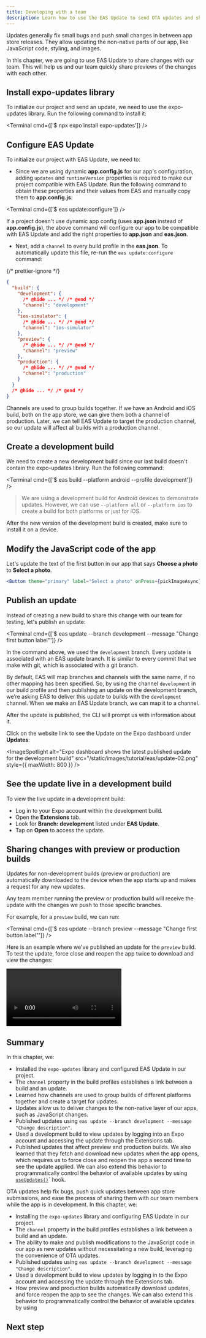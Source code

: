 ```yaml
---
title: Developing with a team
description: Learn how to use the EAS Update to send OTA updates and share previews with a team.
---
```



Updates generally fix small bugs and push small changes in between app store releases. They allow updating the non-native parts of our app, like JavaScript code, styling, and images.

In this chapter, we are going to use EAS Update to share changes with our team. This will help us and our team quickly share previews of the changes with each other.

<Step label="1">

## Install expo-updates library

To initialize our project and send an update, we need to use the expo-updates library. Run the following command to install it:

<Terminal cmd={['$ npx expo install expo-updates']} />

</Step>

<Step label="2">

## Configure EAS Update

To initialize our project with EAS Update, we need to:

- Since we are using dynamic **app.config.js** for our app's configuration, adding `updates` and `runtimeVersion` properties is required to make our project compatible with EAS Update. Run the following command to obtain these properties and their values from EAS and manually copy them to **app.config.js**:

<Terminal cmd={['$ eas update:configure']} />

<Collapsible summary="What about non-dynamic (app.json) projects?">

If a project doesn't use dynamic app config (uses **app.json** instead of **app.config.js**), the above command will configure our app to be compatible with EAS Update and add the right properties to **app.json** and **eas.json**.

</Collapsible>

- Next, add a `channel` to every build profile in the **eas.json**. To automatically update this file, re-run the `eas update:configure` command:

{/* prettier-ignore */}
```json eas.json
{
  "build": {
    "development": {
      /* @hide ... */ /* @end */
      "channel": "development"
    },
    "ios-simulator": {
      /* @hide ... */ /* @end */
      "channel": "ios-simulator"
    },
    "preview": {
      /* @hide ... */ /* @end */
      "channel": "preview"
    },
    "production": {
      /* @hide ... */ /* @end */
      "channel": "production"
    }
  }
  /* @hide ... */ /* @end */
}
```

<Collapsible summary="What is a channel?">

Channels are used to group builds together. If we have an Android and iOS build, both on the app store, we can give them both a channel of production. Later, we can tell EAS Update to target the production channel, so our update will affect all builds with a production channel.

</Collapsible>

</Step>

<Step label="3">

## Create a development build

We need to create a new development build since our last build doesn't contain the expo-updates library. Run the following command:

<Terminal cmd={['$ eas build --platform android --profile development']} />

> We are using a development build for Android devices to demonstrate updates. However, we can use `--platform all` or `--platform ios` to create a build for both platforms or just for iOS.

After the new version of the development build is created, make sure to install it on a device.

</Step>

<Step label="4">

## Modify the JavaScript code of the app

Let's update the text of the first button in our app that says **Choose a photo** to **Select a photo**.

```jsx App.js
<Button theme="primary" label="Select a photo" onPress={pickImageAsync} />
```

</Step>

<Step label="5">

## Publish an update

Instead of creating a new build to share this change with our team for testing, let's publish an update:

<Terminal cmd={['$ eas update --branch development --message "Change first button label"']} />

In the command above, we used the `development` branch. Every update is associated with an EAS update branch. It is similar to every commit that we make with git, which is associated with a git branch.

By default, EAS will map branches and channels with the same name, if no other mapping has been specified. So, by using the channel `development` in our build profile and then publishing an update on the development branch, we’re asking EAS to deliver this update to builds with the `development` channel. When we make an EAS Update branch, we can map it to a channel.

After the update is published, the CLI will prompt us with information about it.

<ImageSpotlight
  alt="EAS Update published successfully with CLI prompt"
  src="/static/images/tutorial/eas/update-01.png"
/>

Click on the website link to see the Update on the Expo dashboard under **Updates**:

<ImageSpotlight
  alt="Expo dashboard shows the latest published update for the development build"
  src="/static/images/tutorial/eas/update-02.png"
  style={{ maxWidth: 800 }}
/>

</Step>

<Step label="6">

## See the update live in a development build

To view the live update in a development build:

- Log in to your Expo account within the development build.
- Open the **Extensions** tab.
- Look for **Branch: development** listed under **EAS Update**.
- Tap on **Open** to access the update.

</Step>

<Step label="7">

## Sharing changes with preview or production builds

Updates for non-development builds (preview or production) are automatically downloaded to the device when the app starts up and makes a request for any new updates.

Any team member running the preview or production build will receive the update with the changes we push to those specific branches.

For example, for a `preview` build, we can run:

<Terminal cmd={['$ eas update --branch preview --message "Change first button label"']} />

Here is an example where we've published an update for the `preview` build. To test the update, force close and reopen the app twice to download and view the changes:

<Video file="tutorial/eas/running-update-on-dev.mp4" />

</Step>

## Summary

In this chapter, we:

- Installed the `expo-updates` library and configured EAS Update in our project.
- The `channel` property in the build profiles establishes a link between a build and an update.
- Learned how channels are used to group builds of different platforms together and create a target for updates.
- Updates allow us to deliver changes to the non-native layer of our apps, such as JavaScript changes.
- Published updates using `eas update --branch development --message "Change description"`.
- Used a development build to view updates by logging into an Expo account and accessing the update through the Extensions tab.
- Published updates that affect preview and production builds. We also learned that they fetch and download new updates when the app opens, which requires us to force close and reopen the app a second time to see the update applied. We can also extend this behavior to programmatically control the behavior of available updates by using [`useUpdates()`](/versions/latest/sdk/updates/#useupdates)` hook.

OTA updates help fix bugs, push quick updates between app store submissions, and ease the process of sharing them with our team members while the app is in development. In this chapter, we:

- Installing the `expo-updates` library and configuring EAS Update in our project.
- The `channel` property in the build profiles establishes a link between a build and an update.
- The ability to make and publish modifications to the JavaScript code in our app as new updates without necessitating a new build, leveraging the convenience of OTA updates.
- Published updates using `eas update --branch development --message "Change description"`.
- Used a development build to view updates by logging in to the Expo account and accessing the update through the Extensions tab.
- How preview and production builds automatically download updates, and force reopen the app to see the changes. We can also extend this behavior to programmatically control the behavior of available updates by using

## Next step
